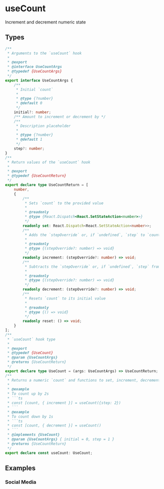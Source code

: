 
<Meta title="Example/UseCount" />

# useCount

Increment and decrement numeric state

## Types

```ts
/**
 * Arguments to the `useCount` hook
 *
 * @export
 * @interface UseCountArgs
 * @typedef {UseCountArgs}
 */
export interface UseCountArgs {
    /**
     * Initial `count`
     *
     * @type {?number}
     * @default 0
     */
    initial?: number;
    /** Amount to increment or decrement by */
    /**
     * Description placeholder
     *
     * @type {?number}
     * @default 1
     */
    step?: number;
}
/**
 * Return values of the `useCount` hook
 *
 * @export
 * @typedef {UseCountReturn}
 */
export declare type UseCountReturn = [
    number,
    {
        /**
         * Sets `count` to the provided value
         *
         * @readonly
         * @type {React.Dispatch<React.SetStateAction<number>>}
         */
        readonly set: React.Dispatch<React.SetStateAction<number>>;
        /**
         * Adds the `stepOverride` or, if `undefined`, `step` to `count`
         *
         * @readonly
         * @type {(stepOverride?: number) => void}
         */
        readonly increment: (stepOverride?: number) => void;
        /**
         * Subtracts the `stepOverride` or, if `undefined`, `step` from `count`
         *
         * @readonly
         * @type {(stepOverride?: number) => void}
         */
        readonly decrement: (stepOverride?: number) => void;
        /**
         * Resets `count` to its initial value
         *
         * @readonly
         * @type {() => void}
         */
        readonly reset: () => void;
    }
];
/**
 * `useCount` hook type
 *
 * @export
 * @typedef {UseCount}
 * @param {UseCountArgs}
 * @returns {UseCountReturn}
 */
export declare type UseCount = (args: UseCountArgs) => UseCountReturn;
/**
 * Returns a numeric `count` and functions to set, increment, decrement, or reset it
 *
 * @example
 * To count up by 2s
 * ```ts
 * const [count, { increment }] = useCount({step: 2})
 * ```
 * @example
 * To count down by 1s
 * ```ts
 * const [count, { decrement }] = useCount()
 * ```
 * @implements {UseCount}
 * @param {UseCountArgs} { initial = 0, step = 1 }
 * @returns {UseCountReturn}
 */
export declare const useCount: UseCount;
```

## Examples

### Social Media

<Canvas withSource="open">
    <Story id="example-usecount--social-media-story" />
</Canvas>